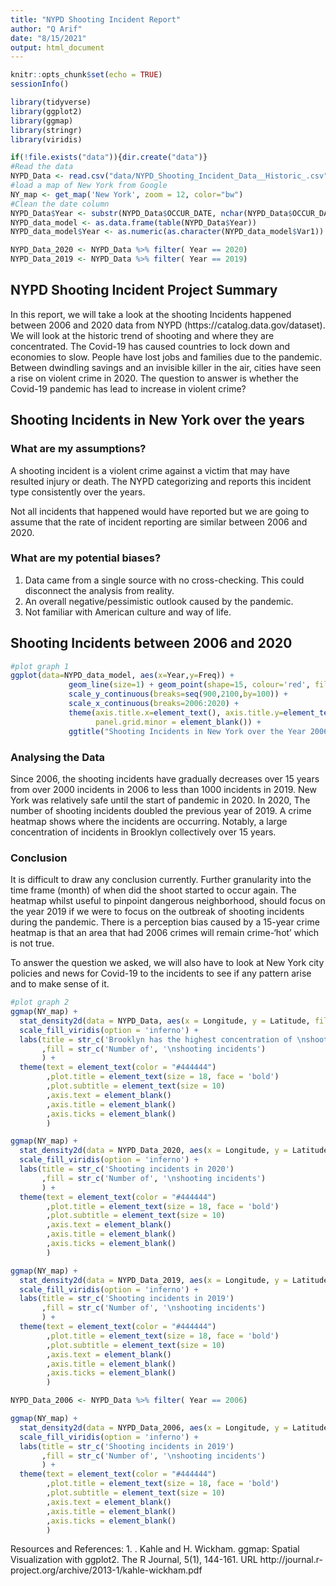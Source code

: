 ```yaml
---
title: "NYPD Shooting Incident Report"
author: "Q Arif"
date: "8/15/2021"
output: html_document
---
```


```r
knitr::opts_chunk$set(echo = TRUE)
sessionInfo()
```

```r
library(tidyverse)
library(ggplot2)
library(ggmap)
library(stringr)
library(viridis)

if(!file.exists("data")){dir.create("data")}
#Read the data
NYPD_Data <- read.csv("data/NYPD_Shooting_Incident_Data__Historic_.csv")
#load a map of New York from Google
NY_map <- get_map('New York', zoom = 12, color="bw")
#Clean the date column
NYPD_Data$Year <- substr(NYPD_Data$OCCUR_DATE, nchar(NYPD_Data$OCCUR_DATE)-3, nchar(NYPD_Data$OCCUR_DATE))
NYPD_data_model <- as.data.frame(table(NYPD_Data$Year))
NYPD_data_model$Year <- as.numeric(as.character(NYPD_data_model$Var1))

NYPD_Data_2020 <- NYPD_Data %>% filter( Year == 2020)
NYPD_Data_2019 <- NYPD_Data %>% filter( Year == 2019)
```

## NYPD Shooting Incident Project Summary

In this report, we will take a look at the shooting Incidents happened between 2006 and 2020 data from NYPD (https://catalog.data.gov/dataset). We will look at the historic trend of shooting and where they are concentrated. 
The Covid-19 has caused countries to lock down and economies to slow. People have lost jobs and families due to the pandemic. Between dwindling savings and an invisible killer in the air, cities have seen a rise on violent crime in 2020. The question to answer is whether the Covid-19 pandemic has lead to increase in violent crime? 

## Shooting Incidents in New York over the years

### What are my assumptions?
A shooting incident is a violent crime against a victim that may have resulted injury or death. The NYPD categorizing and reports this incident type consistently over the years. 

Not all incidents that happened would have reported but we are going to assume that the rate of incident reporting are similar between 2006 and 2020. 

### What are my potential biases? 
1. Data came from a single source with no cross-checking. This could disconnect the analysis from reality. 
2. An overall negative/pessimistic outlook caused by the pandemic.
3. Not familiar with American culture and way of life. 

## Shooting Incidents between 2006 and 2020

```r
#plot graph 1
ggplot(data=NYPD_data_model, aes(x=Year,y=Freq)) + 
             geom_line(size=1) + geom_point(shape=15, colour='red', fill='black', size=3) +
             scale_y_continuous(breaks=seq(900,2100,by=100)) +
             scale_x_continuous(breaks=2006:2020) +
             theme(axis.title.x=element_text(), axis.title.y=element_text(),
                   panel.grid.minor = element_blank()) + 
             ggtitle("Shooting Incidents in New York over the Year 2006-2020")

```

### Analysing the Data

Since 2006, the shooting incidents have gradually decreases over 15 years from over 2000 incidents in 2006 to less than 1000 incidents in 2019. New York was relatively safe until the start of pandemic in 2020. In 2020, The number of shooting incidents doubled the previous year of 2019. A crime heatmap shows where the incidents are occurring. Notably, a large concentration of incidents in Brooklyn collectively over 15 years. 

### Conclusion

It is difficult to draw any conclusion currently. Further granularity into the time frame (month) of when did the shoot started to occur again. The heatmap whilst useful to pinpoint dangerous neighborhood, should focus on the year 2019 if we were to focus on the outbreak of shooting incidents during the pandemic. There is a perception bias caused by a 15-year crime heatmap is that an area that had 2006 crimes will remain crime-'hot' which is not true.

To answer the question we asked, we will also have to look at New York city policies and news for Covid-19 to the incidents to see if any pattern arise and to make sense of it.  


```r
#plot graph 2 
ggmap(NY_map) +
  stat_density2d(data = NYPD_Data, aes(x = Longitude, y = Latitude, fill = ..density..), geom = 'tile', contour = F, alpha = .5) +
  scale_fill_viridis(option = 'inferno') +
  labs(title = str_c('Brooklyn has the highest concentration of \nshooting incidents')
       ,fill = str_c('Number of', '\nshooting incidents')
       ) +
  theme(text = element_text(color = "#444444")
        ,plot.title = element_text(size = 18, face = 'bold')
        ,plot.subtitle = element_text(size = 10)
        ,axis.text = element_blank()
        ,axis.title = element_blank()
        ,axis.ticks = element_blank()
        )

ggmap(NY_map) +
  stat_density2d(data = NYPD_Data_2020, aes(x = Longitude, y = Latitude, fill = ..density..), geom = 'tile', contour = F, alpha = .5) +
  scale_fill_viridis(option = 'inferno') +
  labs(title = str_c('Shooting incidents in 2020')
       ,fill = str_c('Number of', '\nshooting incidents')
       ) +
  theme(text = element_text(color = "#444444")
        ,plot.title = element_text(size = 18, face = 'bold')
        ,plot.subtitle = element_text(size = 10)
        ,axis.text = element_blank()
        ,axis.title = element_blank()
        ,axis.ticks = element_blank()
        )

ggmap(NY_map) +
  stat_density2d(data = NYPD_Data_2019, aes(x = Longitude, y = Latitude, fill = ..density..), geom = 'tile', contour = F, alpha = .5) +
  scale_fill_viridis(option = 'inferno') +
  labs(title = str_c('Shooting incidents in 2019')
       ,fill = str_c('Number of', '\nshooting incidents')
       ) +
  theme(text = element_text(color = "#444444")
        ,plot.title = element_text(size = 18, face = 'bold')
        ,plot.subtitle = element_text(size = 10)
        ,axis.text = element_blank()
        ,axis.title = element_blank()
        ,axis.ticks = element_blank()
        )

```
```r
NYPD_Data_2006 <- NYPD_Data %>% filter( Year == 2006)

ggmap(NY_map) +
  stat_density2d(data = NYPD_Data_2006, aes(x = Longitude, y = Latitude, fill = ..density..), geom = 'tile', contour = F, alpha = .5) +
  scale_fill_viridis(option = 'inferno') +
  labs(title = str_c('Shooting incidents in 2019')
       ,fill = str_c('Number of', '\nshooting incidents')
       ) +
  theme(text = element_text(color = "#444444")
        ,plot.title = element_text(size = 18, face = 'bold')
        ,plot.subtitle = element_text(size = 10)
        ,axis.text = element_blank()
        ,axis.title = element_blank()
        ,axis.ticks = element_blank()
        )

```





Resources and References:
1. . Kahle and H. Wickham. ggmap: Spatial Visualization with ggplot2. The R Journal, 5(1), 144-161. URL http://journal.r-project.org/archive/2013-1/kahle-wickham.pdf
